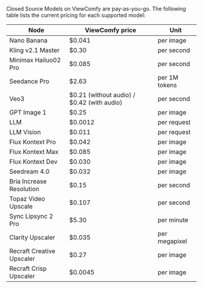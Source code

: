Closed Source Models on ViewComfy are pay-as-you-go. The following table lists the current pricing for each supported model:

| Node | ViewComfy price | Unit |
|-----------|------------------------|------|
| Nano Banana | $0.041 | per image |
| Kling v2.1 Master | $0.30 | per second |
| Minimax Hailuo02 Pro | $0.085 | per second |
| Seedance Pro | $2.63 | per 1M tokens |
| Veo3 | \$0.21 (without audio) / \$0.42 (with audio) | per second |
| GPT Image 1 | $0.25 | per image |
| LLM | $0.0012 | per request |
| LLM Vision | $0.011 | per request |
| Flux Kontext Pro | $0.042 | per image |
| Flux Kontext Max | $0.085 | per image |
| Flux Kontext Dev | $0.030 | per image |
| Seedream 4.0 | $0.032 | per image |
| Bria Increase Resolution | $0.15 | per second |
| Topaz Video Upscale | $0.107 | per second |
| Sync Lipsync 2 Pro | $5.30 | per minute |
| Clarity Upscaler | $0.035 | per megapixel |
| Recraft Creative Upscaler | $0.27 | per image |
| Recraft Crisp Upscaler | $0.0045 | per image |